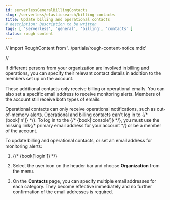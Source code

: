 ```yaml
---
id: serverlessGeneralBillingContacts
slug: /serverless/elasticsearch/billing-contacts
title: Update billing and operational contacts
# description: Description to be written
tags: [ 'serverless', 'general', 'billing', 'contacts' ]
status: rough content
---
```


// import RoughContent from '../partials/rough-content-notice.mdx'

// <RoughContent />

If different persons from your organization are involved in billing and operations, you can specify their relevant contact details in addition to the members set up on the account. 

These additional contacts only receive billing or operational emails. You can also set a specific email address to receive monitoring alerts. Members of the account still receive both types of emails. 

<DocCallOut title="Note">
Operational contacts can only receive operational notifications, such as out-of-memory alerts. Operational and billing contacts can't log in to {/* {book['n']} */}. To log in to the {/* {book['console']} */}, you must use the <DocBadge><DocIcon size="s" type="unlink" title="missing link"/> missing link</DocBadge>{/*  <DocLink id="enCloudEcCustomizeDeployment" section="user-settings">primary email address for your account</DocLink> */} or be <DocLink id="serverlessElasticsearchManageUserAccessToYourOrganization">a member</DocLink> of the account.
</DocCallOut>

To update billing and operational contacts, or set an email address for monitoring alerts:

1. {/* {book['login']} */}

1. Select the user icon on the header bar and choose **Organization** from the menu.

1. On the **Contacts** page, you can specify multiple email addresses for each category. They become effective immediately and no further confirmation of the email addresses is required.

